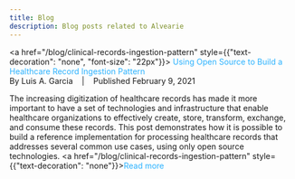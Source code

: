 ```yaml
---
title: Blog
description: Blog posts related to Alvearie
---
```

<a href="/blog/clinical-records-ingestion-pattern" style={{"text-decoration": "none", "font-size": "22px"}}>
<font color="#2bb2ff">Using Open Source to Build a Healthcare Record Ingestion Pattern</font></a>
<br/>
By Luis A. Garcia &nbsp;&nbsp; | &nbsp;&nbsp; Published February 9, 2021

The increasing digitization of healthcare records has made it more important to have a set of technologies and 
infrastructure that enable healthcare organizations to effectively create, store, transform, exchange, and consume 
these records. This post demonstrates how it is possible to build a reference implementation for processing 
healthcare records that addresses several common use cases, using only open source technologies. <a href="/blog/clinical-records-ingestion-pattern" style={{"text-decoration": "none"}}><font color="#2bb2ff">Read more</font></a>
<p/>
<p/>


